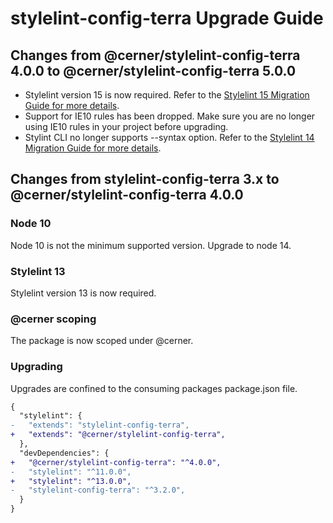 
<Badge />

# stylelint-config-terra Upgrade Guide

## Changes from @cerner/stylelint-config-terra 4.0.0 to @cerner/stylelint-config-terra 5.0.0

* Stylelint version 15 is now required. Refer to the [Stylelint 15 Migration Guide for more details](https://stylelint.io/migration-guide/to-15). 
* Support for IE10 rules has been dropped. Make sure you are no longer using IE10 rules in your project before upgrading.
* Stylint CLI no longer supports --syntax option. Refer to the [Stylelint 14 Migration Guide for more details](https://stylelint.io/migration-guide/to-14#syntax-option-and-automatic-inferral-of-syntax).

## Changes from stylelint-config-terra 3.x to @cerner/stylelint-config-terra 4.0.0

### Node 10

Node 10 is not the minimum supported version. Upgrade to node 14.

### Stylelint 13

Stylelint version 13 is now required.

### @cerner scoping

The package is now scoped under @cerner.

### Upgrading

Upgrades are confined to the consuming packages package.json file.

```diff
{
  "stylelint": {
-   "extends": "stylelint-config-terra",
+   "extends": "@cerner/stylelint-config-terra",
  },
  "devDependencies": {
+   "@cerner/stylelint-config-terra": "^4.0.0",
-   "stylelint": "^11.0.0",
+   "stylelint": "^13.0.0",
-   "stylelint-config-terra": "^3.2.0",
  }
}
```
